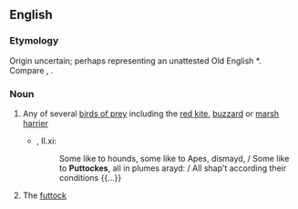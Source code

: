 ==English==

===Etymology===
Origin uncertain; perhaps representing an unattested Old English *{{term||putta|hawk}}. Compare {{term|pout|lang=en||a young bird}}, {{term|poult|lang=en}}.

===Noun===
{{en-noun}}

# {{context|now|_|UK|_|regional}} Any of several [[bird of prey|birds of prey]] including the [[red kite]], [[buzzard]] or [[marsh harrier]]
#* {{RQ:Spenser Faerie Queene}}, II.xi:
#*: Some like to hounds, some like to Apes, dismayd, / Some like to '''Puttockes''', all in plumes arayd: / All shap't according their conditions {{...}}
# {{nautical}} The [[futtock]]